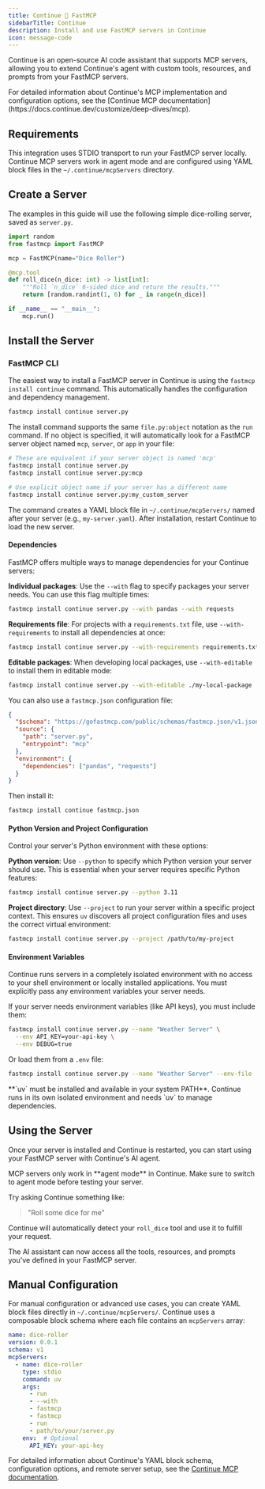 ```yaml
---
title: Continue 🤝 FastMCP
sidebarTitle: Continue
description: Install and use FastMCP servers in Continue
icon: message-code
---
```



<LocalFocusTip />

Continue is an open-source AI code assistant that supports MCP servers, allowing you to extend Continue's agent with custom tools, resources, and prompts from your FastMCP servers.

<Info>
For detailed information about Continue's MCP implementation and configuration options, see the [Continue MCP documentation](https://docs.continue.dev/customize/deep-dives/mcp).
</Info>

## Requirements

This integration uses STDIO transport to run your FastMCP server locally. Continue MCP servers work in agent mode and are configured using YAML block files in the `~/.continue/mcpServers` directory.

## Create a Server

The examples in this guide will use the following simple dice-rolling server, saved as `server.py`.

```python server.py
import random
from fastmcp import FastMCP

mcp = FastMCP(name="Dice Roller")

@mcp.tool
def roll_dice(n_dice: int) -> list[int]:
    """Roll `n_dice` 6-sided dice and return the results."""
    return [random.randint(1, 6) for _ in range(n_dice)]

if __name__ == "__main__":
    mcp.run()
```

## Install the Server

### FastMCP CLI

The easiest way to install a FastMCP server in Continue is using the `fastmcp install continue` command. This automatically handles the configuration and dependency management.

```bash
fastmcp install continue server.py
```

The install command supports the same `file.py:object` notation as the `run` command. If no object is specified, it will automatically look for a FastMCP server object named `mcp`, `server`, or `app` in your file:

```bash
# These are equivalent if your server object is named 'mcp'
fastmcp install continue server.py
fastmcp install continue server.py:mcp

# Use explicit object name if your server has a different name
fastmcp install continue server.py:my_custom_server
```

The command creates a YAML block file in `~/.continue/mcpServers/` named after your server (e.g., `my-server.yaml`). After installation, restart Continue to load the new server.

#### Dependencies

FastMCP offers multiple ways to manage dependencies for your Continue servers:

**Individual packages**: Use the `--with` flag to specify packages your server needs. You can use this flag multiple times:

```bash
fastmcp install continue server.py --with pandas --with requests
```

**Requirements file**: For projects with a `requirements.txt` file, use `--with-requirements` to install all dependencies at once:

```bash
fastmcp install continue server.py --with-requirements requirements.txt
```

**Editable packages**: When developing local packages, use `--with-editable` to install them in editable mode:

```bash
fastmcp install continue server.py --with-editable ./my-local-package
```

You can also use a `fastmcp.json` configuration file:

```json fastmcp.json
{
  "$schema": "https://gofastmcp.com/public/schemas/fastmcp.json/v1.json",
  "source": {
    "path": "server.py",
    "entrypoint": "mcp"
  },
  "environment": {
    "dependencies": ["pandas", "requests"]
  }
}
```

Then install it:

```bash
fastmcp install continue fastmcp.json
```

#### Python Version and Project Configuration

Control your server's Python environment with these options:

**Python version**: Use `--python` to specify which Python version your server should use. This is essential when your server requires specific Python features:

```bash
fastmcp install continue server.py --python 3.11
```

**Project directory**: Use `--project` to run your server within a specific project context. This ensures `uv` discovers all project configuration files and uses the correct virtual environment:

```bash
fastmcp install continue server.py --project /path/to/my-project
```

#### Environment Variables

<Warning>
Continue runs servers in a completely isolated environment with no access to your shell environment or locally installed applications. You must explicitly pass any environment variables your server needs.
</Warning>

If your server needs environment variables (like API keys), you must include them:

```bash
fastmcp install continue server.py --name "Weather Server" \
  --env API_KEY=your-api-key \
  --env DEBUG=true
```

Or load them from a `.env` file:

```bash
fastmcp install continue server.py --name "Weather Server" --env-file .env
```

<Warning>
**`uv` must be installed and available in your system PATH**. Continue runs in its own isolated environment and needs `uv` to manage dependencies.
</Warning>

## Using the Server

Once your server is installed and Continue is restarted, you can start using your FastMCP server with Continue's AI agent.

<Note>
MCP servers only work in **agent mode** in Continue. Make sure to switch to agent mode before testing your server.
</Note>

Try asking Continue something like:

> "Roll some dice for me"

Continue will automatically detect your `roll_dice` tool and use it to fulfill your request.

The AI assistant can now access all the tools, resources, and prompts you've defined in your FastMCP server.

## Manual Configuration

For manual configuration or advanced use cases, you can create YAML block files directly in `~/.continue/mcpServers/`. Continue uses a composable block schema where each file contains an `mcpServers` array:

```yaml dice-roller.yaml
name: dice-roller
version: 0.0.1
schema: v1
mcpServers:
  - name: dice-roller
    type: stdio
    command: uv
    args:
      - run
      - --with
      - fastmcp
      - fastmcp
      - run
      - path/to/your/server.py
    env:  # Optional
      API_KEY: your-api-key
```

For detailed information about Continue's YAML block schema, configuration options, and remote server setup, see the [Continue MCP documentation](https://docs.continue.dev/customize/deep-dives/mcp).
